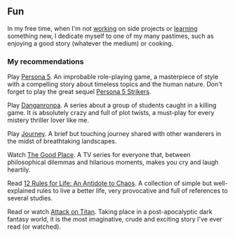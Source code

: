 ## Fun

In my free time, when I'm not [working](/work) on side projects or
[learning](/education) something new, I dedicate myself to one of my many
pastimes, such as enjoying a good story (whatever the medium) or cooking.

### My recommendations

Play [Persona 5][p5]. An improbable role-playing game, a masterpiece of
style with a compelling story about timeless topics and the human nature. Don't
forget to play the great sequel [Persona 5 Strikers][p5s].

Play [Danganronpa][danganronpa]. A series about a group of students caught in a
killing game. It is absolutely crazy and full of plot twists, a must-play for
every mistery thriller lover like me.

Play [Journey][journey]. A brief but touching journey shared with other
wanderers in the midst of breathtaking landscapes.

Watch [The Good Place][the_good_place]. A TV series for everyone that, between
philosophical dilemmas and hilarious moments, makes you cry and laugh heartily.

Read [12 Rules for Life: An Antidote to Chaos][12_rules]. A collection of simple
but well-explained rules to live a better life, very provocative and full
of references to several studies.

Read or watch [Attack on Titan][aot]. Taking place in a post-apocalyptic dark
fantasy world, it is the most imaginative, crude and exciting story I've ever
read (or watched).

[the_good_place]: https://www.nbc.com/the-good-place
[p5]: https://atlus.com/p5r/
[p5s]: #
[danganronpa]: https://www.youtube.com/watch?v=oacIiWjNSig
[journey]: https://thatgamecompany.com/journey/
[12_rules]: https://www.jordanbpeterson.com/12-rules-for-life/
[aot]: https://www.youtube.com/watch?v=MGRm4IzK1SQ
